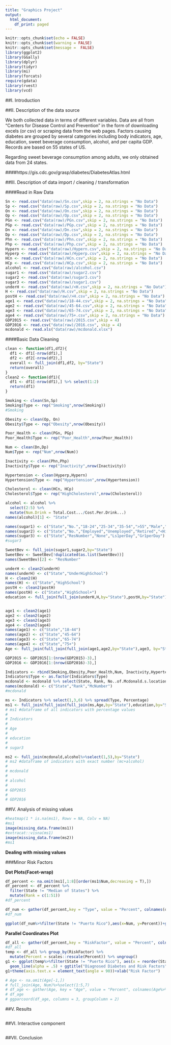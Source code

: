 ```yaml
---
title: "Graphics Project"
output:
  html_document:
    df_print: paged
---
```


```r
knitr::opts_chunk$set(echo = FALSE)
knitr::opts_chunk$set(warning = FALSE)
knitr::opts_chunk$set(message =  FALSE)
library(ggplot2)
library(GGally)
library(dplyr)
library(tidyr)
library(mi)
library(forcats)
require(gdata)
library(rvest)
library(vcd)
```

##I. Introduction

##II. Description of the data source

We both collected data in terms of different variables. Data are all from "Centers for Disease Control and Prevention" in the form of downloading excels (or csv) or scraping data from the web pages. Factors causing diabetes are grouped by several categories including body indicators, age, education, sweet beverage consumption, alcohol, and per capita GDP. Records are based on 55 states of US. 

Regarding sweet beverage consumption among adults, we only obtained data from 24 states.


####https://gis.cdc.gov/grasp/diabetes/DiabetesAtlas.html

##III. Description of data import / cleaning / transformation

####Read in Raw Data
```r
Sn <- read.csv("data(raw)/Sn.csv",skip = 2, na.strings = "No Data")
Sp <- read.csv("data(raw)/Sp.csv",skip = 2, na.strings = "No Data")
On <- read.csv("data(raw)/On.csv",skip = 2, na.strings = "No Data")
Op <- read.csv("data(raw)/Op.csv",skip = 2, na.strings = "No Data")
PGn <- read.csv("data(raw)/PGn.csv",skip = 2, na.strings = "No Data")
PGp <- read.csv("data(raw)/PGp.csv",skip = 2, na.strings = "No Data")
Dn <- read.csv("data(raw)/Dn.csv",skip = 2, na.strings = "No Data")
Dp <- read.csv("data(raw)/Dp.csv",skip = 2, na.strings = "No Data")
Phn <- read.csv("data(raw)/Phn.csv",skip = 2, na.strings = "No Data")
Php <- read.csv("data(raw)/Php.csv",skip = 2, na.strings = "No Data")
Hypern <- read.csv("data(raw)/Hypern.csv",skip = 2, na.strings = "No Data")
Hyperp <- read.csv("data(raw)/Hyperp.csv",skip = 2, na.strings = "No Data")
HCn <- read.csv("data(raw)/HCn.csv",skip = 2, na.strings = "No Data")
HCp <- read.csv("data(raw)/HCp.csv",skip = 2, na.strings = "No Data")
alcohol <- read.csv("data(raw)/alcohol.csv")
sugar1 <- read.csv("data(raw)/sugar2.csv")
sugar2 <- read.csv("data(raw)/sugar3.csv")
sugar3 <- read.csv("data(raw)/sugar1.csv")
underH <- read.csv("data(raw)/<H.csv",skip = 2, na.strings = "No Data")
H <- read.csv("data(raw)/H.csv",skip = 2, na.strings = "No Data")
postH <- read.csv("data(raw)/>H.csv",skip = 2, na.strings = "No Data")
age1 <- read.csv("data(raw)/18-44.csv",skip = 2, na.strings = "No Data")
age2 <- read.csv("data(raw)/45-64.csv",skip = 2, na.strings = "No Data")
age3 <- read.csv("data(raw)/65-74.csv",skip = 2, na.strings = "No Data")
age4 <- read.csv("data(raw)/75+.csv",skip = 2, na.strings = "No Data")
GDP2015 <- read.csv("data(raw)/2015.csv",skip = 4)
GDP2016 <- read.csv("data(raw)/2016.csv", skip = 4)
mcdonald <- read.xls("data(raw)/mcdonald.xlsx")
```

####Basic Data Cleaning

```r
clean <- function(df1,df2){
  df1 <- df1[-nrow(df1),]
  df2 <- df2[-nrow(df2),]
  overall <- full_join(df1,df2, by="State")
  return(overall)
}
clean2 <- function(df1){
  df1 <- df1[-nrow(df1),] %>% select(1:2)
  return(df1)
}
```

```r
Smoking <- clean(Sn,Sp)
Smoking$Type <- rep("Smoking",nrow(Smoking))
#Smoking

Obesity <- clean(Op, On)
Obesity$Type <- rep("Obesity",nrow(Obesity))

Poor_Health <- clean(PGn, PGp)
Poor_Health$Type <- rep("Poor_Health",nrow(Poor_Health))

Num <- clean(Dn,Dp)
Num$Type <- rep("Num",nrow(Num))

Inactivity <- clean(Phn,Php)
Inactivity$Type <- rep("Inactivity",nrow(Inactivity))

Hypertension <- clean(Hyperp,Hypern)
Hypertension$Type <- rep("Hypertension",nrow(Hypertension))

Cholesterol <- clean(HCn, HCp)
Cholesterol$Type <- rep("HighCholesterol",nrow(Cholesterol))

alcohol <- alcohol %>% 
  select(2:5) %>% 
  mutate(Num.Drink = Total.Cost.../Cost.Per.Drink...)
names(alcohol)[1] <- "State"

names(sugar1) <- c("State","No.","18-24","25-34","35-54",">55","Male","Female","White","Black","Hispanic","Other")
names(sugar2) <- c("State","No.","Employed","Unemployed","Retired","<HighSchool","HighSchool","College","College.Grad")
names(sugar3) <- c("State","ResNumber","None","Ls1perDay","Gr1perDay")
#sugar3

SweetBev <- full_join(sugar1,sugar2,by="State")
SweetBev <- SweetBev[!duplicated(as.list(SweetBev))]
names(SweetBev)[2] <- "ResNumber"

underH <- clean2(underH)
names(underH) <- c("State","UnderHighSchool")
H <- clean2(H)
names(H) <- c("State","HighSchool")
postH <- clean2(postH)
names(postH) <- c("State","HighSchool+")
education <- full_join(full_join(underH,H,by="State"),postH,by="State")


age1 <- clean2(age1)
age2 <- clean2(age2)
age3 <- clean2(age3)
age4 <- clean2(age4)
names(age1) <- c("State","18-44")
names(age2) <- c("State","45-64")
names(age3) <- c("State","65-74")
names(age4) <- c("State","75+")
Age <- full_join(full_join(full_join(age1,age2,by="State"),age3, by="State"),age4,by="State")

GDP2015 <- GDP2015[1:(nrow(GDP2015)-3),]
GDP2016 <- GDP2016[1:(nrow(GDP2016)-3),]

Indicators <- rbind(Smoking,Obesity,Poor_Health,Num, Inactivity,Hypertension, Cholesterol)
Indicators$Type <- as.factor(Indicators$Type)
mcdonald <- mcdonald %>% select(State, Rank, No..of.Mcdonald.s.locations)
names(mcdonald) <- c("State","Rank","McNumber")
#mcdonald
```


```r
ms <- Indicators %>% select(1,3,6) %>% spread(Type, Percentage)
ms1 <- full_join(full_join(full_join(ms,Age,by="State"),education,by="State"),sugar3%>%select(1,3,4,5),by="State")
# ms1 #dataframe of all indicators with percentage values
# 
# Indicators
# 
# Age
# 
# education
# 
# sugar3

ms2 <- full_join(mcdonald,alcohol%>%select(1,5),by="State")
# ms2 #dataframe of indicators with exact number (mc+alcohol)
# 
# mcdonald
# 
# alcohol
# 
# GDP2015
# 
# GDP2016
```


##IV. Analysis of missing values

```r
#heatmap(1 * is.na(ms1), Rowv = NA, Colv = NA)
#ms1
image(missing_data.frame(ms1))
#extracat::visna(ms1)
image(missing_data.frame(ms2))
#ms1
```

**Dealing with missing values**

###Minor Risk Factors

**Dot Plots(Facet-wrap)**
```r
df_percent <- na.omit(ms1[,1:8][order(ms1$Num,decreasing = T),])
df_percent <- df_percent %>% 
  filter(State != "Median of States") %>% 
  mutate(Rank = c(1:51))
#df_percent
```

```r
df_num <- gather(df_percent,key = "Type", value = "Percent", colnames(df_percent%>%select(2:4,6:8)))
#df_num
```


```r
ggplot(df_num%>%filter(State != "Puerto Rico"),aes(x=Num, y=Percent))+geom_point() + facet_wrap(~ Type)+ggtitle("Diagnosed Diabetes vs. Potential Risk Factors") + xlab("Diagnosed Diabetes")
```

**Parallel Coordinates Plot**

```r
df_all <- gather(df_percent,key = "RiskFactor", value = "Percent", colnames(df_percent%>%select(2:8)))
#df_all
temp <- df_all %>% group_by(RiskFactor) %>%
  mutate(Percent = scales::rescale(Percent)) %>% ungroup()
g1 <- ggplot(temp%>%filter(State != "Puerto Rico"), aes(x = reorder(State,Rank), y = Percent,group=RiskFactor,col=RiskFactor)) + 
  geom_line(alpha = .5) + ggtitle("Diagnosed Diabetes and Risk Factors")
g1+theme(axis.text.x = element_text(angle = 90))+xlab("Risk Factor")
```




```r
# Age <- na.omit(Age[-1,])
# full_join(Age, Num)%>%select(1:5,7)
# df_age <- gather(Age, key = "Age", value = "Percent", colnames(Age%>%select(2:5)))
# df_age
# ggparcoord(df_age, columns = 3, groupColumn = 2)
```


##V. Results
```r

```

##VI. Interactive component
```r

```


##VII. Conclusion
```r

```


